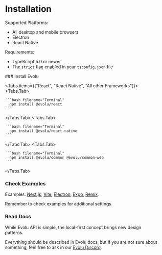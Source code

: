 
# Installation

Supported Platforms:

- All desktop and mobile browsers
- Electron
- React Native

Requirements:

- TypeScript 5.0 or newer
- The `strict` flag enabled in your `tsconfig.json` file

<Steps>
### Install Evolu

<Tabs items={["React", "React Native", "All other Frameworks"]}>
  <Tabs.Tab>

    ```bash filename="Terminal"
      npm install @evolu/react
    ```

  </Tabs.Tab>
  <Tabs.Tab>

    ```bash filename="Terminal"
      npm install @evolu/react-native
    ```

  </Tabs.Tab>
  <Tabs.Tab>

    ```bash filename="Terminal"
      npm install @evolu/common @evolu/common-web
    ```

  </Tabs.Tab>
</Tabs>

### Check Examples

Examples: [Next.js](https://github.com/evoluhq/evolu/tree/main/examples/nextjs),
[Vite](https://github.com/evoluhq/evolu/tree/main/examples/vite),
[Electron](https://github.com/evoluhq/evolu/tree/main/examples/electron-app),
[Expo](https://github.com/evoluhq/evolu/tree/main/apps/native),
[Remix](https://github.com/evoluhq/evolu/tree/main/examples/remix).

Remember to check examples for additional settings.

### Read Docs

While Evolu API is simple, the local-first concept brings new design patterns.

Everything should be described in Evolu docs, but if you are not sure about something,
feel free to ask in our [Evolu Discord](https://discord.gg/2J8yyyyxtZ).

</Steps>

